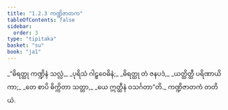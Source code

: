 ```yaml
---
title: "1.2.3 ကဏ္ဍိဇာတက"
tableOfContents: false
sidebar:
  order: 3
type: "tipitaka"
basket: "su"
book: "ja1"
---
```



<DynamicBreadcrumb />

<Division number="13" book="ja1" e="ch" v="22" p="4">

<Paragraph number="28" type="verses" book="ja1">
_“ဓိရတ္ထု ကဏ္ဍိနံ သလ္လံ,_  
_ပုရိသံ ဂါဠှဝေဓိနံ;_  
_ဓိရတ္ထု တံ ဇနပဒံ,_  
_ယတ္ထိတ္ထီ ပရိဏာယိကာ;_  
_တေ စာပိ ဓိက္ကိတာ သတ္တာ,_  
_ယေ ဣတ္ထီနံ ဝသင်္ဂတာ”တိ._  


</Paragraph>
</Division>

<Paragraph number="29" type="center" book="ja1">
ကဏ္ဍိဇာတကံ တတိယံ.
</Paragraph>